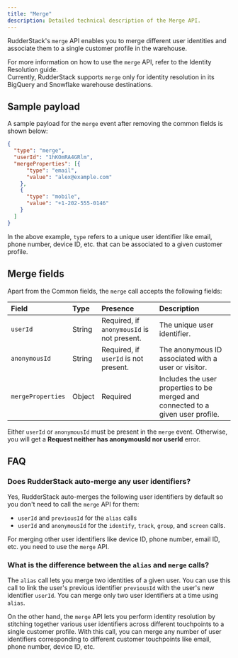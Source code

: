 ```yaml
---
title: "Merge"
description: Detailed technical description of the Merge API.
---
```


RudderStack's `merge` API enables you to merge different user identities and associate them to a single customer profile in the warehouse.

<div class="successBlock">
For more information on how to use the <code class="inline-code">merge</code> API, refer to the <Link to="/features/identity-resolution/#using-the-merge-api">Identity Resolution</Link> guide.
</div>

<div class="warningBlock">
Currently, RudderStack supports <code class="inline-code">merge</code> only for identity resolution in its  <Link to="/destinations/warehouse-destinations/bigquery/">BigQuery</Link> and  <Link to="/destinations/warehouse-destinations/snowflake/">Snowflake</Link> warehouse destinations.
</div>

## Sample payload

A sample payload for the `merge` event after removing the <Link to="/event-spec/standard-events/common-fields/">common fields</Link> is shown below:

```json
{
  "type": "merge",
  "userId": "1hKOmRA4GRlm",
  "mergeProperties": [{
      "type": "email",
      "value": "alex@example.com"
    },
    {
      "type": "mobile",
      "value": "+1-202-555-0146"
    }
  ]
}
```

In the above example, `type` refers to a unique user identifier like email, phone number, device ID, etc. that can be associated to a given customer profile.

## Merge fields

Apart from the <Link to="/event-spec/standard-events/common-fields/">Common fields</Link>, the `merge` call accepts the following fields:

| **Field**    | **Type** | **Presence** | **Description**      |
| :----------- | :------- | :----------- | :--------------------------------------------------------------------------------------------------------------- |
| `userId`      | String   | Required, if `anonymousId` is not present.     | The unique user identifier.                             |
| `anonymousId` | String | Required, if `userId` is not present. | The anonymous ID associated with a user or visitor. |
| `mergeProperties` | Object   | Required     | Includes the user properties to be merged and connected to a given user profile. |

<div class="warningBlock">
Either <code class="inline-code">userId</code> or <code class="inline-code">anonymousId</code> must be present in the <code class="inline-code">merge</code> event. Otherwise, you will get a <strong>Request neither has anonymousId nor userId</strong> error.
</div>

## FAQ 

### Does RudderStack auto-merge any user identifiers?

Yes, RudderStack auto-merges the following user identifiers by default so you don't need to call the `merge` API for them:

- `userId` and `previousId` for the <Link to="/event-spec/standard-events/alias/">`alias`</Link> calls
- `userId` and `anonymousId` for the <Link to="/event-spec/standard-events/identify/">`identify`</Link>, <Link to="/event-spec/standard-events/track/">`track`</Link>, <Link to="/event-spec/standard-events/group/">`group`</Link>, and <Link to="/event-spec/standard-events/screen/">`screen`</Link> calls.

For merging other user identifiers like device ID, phone number, email ID, etc. you need to use the `merge` API.

### What is the difference between the `alias` and `merge` calls?

The <Link to="/event-spec/standard-events/alias/">`alias`</Link> call lets you merge two identities of a given user. You can use this call to link the user's previous identifier `previousId` with the user's new identifier `userId`. You can merge only two user identifiers at a time using `alias`.

On the other hand, the `merge` API lets you perform identity resolution by stitching together various user identifiers across different touchpoints to a single customer profile. With this call, you can merge any number of user identifiers corresponding to different customer touchpoints like email, phone number, device ID, etc.